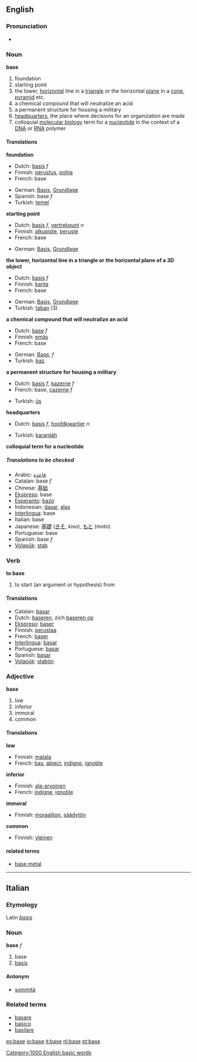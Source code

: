==English==
===Pronunciation===
*{{audio|en-us-base.ogg|Audio (US)}}

=== Noun ===
'''base'''
#foundation
#starting point
#the lower, [[horizontal]] line in a [[triangle]] or the horizontal [[plane]] in a [[cone]], [[pyramid]] etc.
#a chemical compound that will neutralize an acid
#a permanent structure for housing a military
#[[headquarters]], the place where decisions for an organization are made
#colloquial [[Wikipedia:Molecular biology|molecular biology]] term for a [[Wikipedia:Nucleotide|nucleotide]] in the context of a [[Wikipedia:DNA|DNA]] or [[Wikipedia:RNA|RNA]] polymer

==== Translations ====
'''foundation'''
{{top}}
*Dutch: [[basis]] ''f''
*Finnish: [[perustus]], [[pohja]]
*French: base
{{mid}}
*German: [[Basis]], [[Grundlage]]
*Spanish: base ''f''
*Turkish: [[temel]]
{{bottom}}

'''starting point'''
{{top}}
*Dutch: [[basis]] ''f'', [[vertrekpunt]] ''n''
*Finnish: [[alkupiste]], [[peruste]]
*French: base
{{mid}}
*German: [[Basis]], [[Grundlage]]
{{bottom}}

'''the lower, horizontal line in a triangle or the horizontal plane of a 3D object'''
{{top}}
*Dutch: [[basis]] ''f''
*Finnish: [[kanta]]
*French: base
{{mid}}
*German: [[Basis]], [[Grundlage]]
*Turkish: [[taban]] (3)
{{bottom}}

'''a chemical compound that will neutralize an acid'''
{{top}}
*Dutch: [[base]] ''f''
*Finnish: [[emäs]]
*French: base
{{mid}}
*German: [[:de:Base|Base]], ''f''
*Turkish: [[baz]]
{{bottom}}

'''a permanent structure for housing a military'''
{{top}}
*Dutch: [[basis]] ''f'', [[kazerne]] ''f''
*French: base, [[cazerne]] ''f''
{{mid}}
*Turkish: [[üs]]
{{bottom}}

'''headquarters'''
{{top}}
*Dutch: [[basis]] ''f'', [[hoofdkwartier]] ''n''
{{mid}}
*Turkish: [[karargâh]]
{{bottom}}

'''colloquial term for a nucleotide'''
{{top}}
{{mid}}
{{bottom}}

=====Translations to be checked=====
{{checktrans}}

*Arabic: [[قاعدة]]
*Catalan: base ''f''
*Chinese: [[基础]]
*[[Ekspreso]]: base
*[[Esperanto]]: [[bazo]]
*Indonesian: [[dasar]], [[alas]]
*[[Interlingua]]: base 
*Italian: base 
*Japanese: [[基礎]] ([[きそ]], kiso), [[もと]] (moto)
*Portuguese: base 
*Spanish: base ''f''
*[[Volapük]]: [[stab]]

=== Verb ===
'''to base'''

#to start (an argument or hypothesis) from

==== Translations ====
*Catalan: [[basar]]
*Dutch: [[baseren]], zich [[baseren op]]
*[[Ekspreso]]: [[baser]]
*Finnish: [[perustaa]]
*French: [[baser]] 
*[[Interlingua]]: [[basar]] 
*Portuguese: [[basar]] 
*Spanish: [[basar]] 
*[[Volapük]]: [[stabön]]

=== Adjective ===
'''base'''

#low
#inferior
#immoral
#common

==== Translations ====
'''low'''
{{top}}
*Finnish: [[matala]]
*French: [[bas]], [[abject]], [[indigne]], [[ignoble]]
{{mid}}
{{bottom}}

'''inferior'''
{{top}}
*Finnish: [[ala-arvoinen]]
*French: [[indigne]], [[ignoble]]
{{mid}}
{{bottom}}

'''immoral'''
{{top}}
*Finnish: [[moraaliton]], [[säädytön]]
{{mid}}
{{bottom}}

'''common'''
{{top}}
*Finnish: [[yleinen]]
{{mid}}
{{bottom}}

====related terms====
*[[base metal]]

----
==Italian==
===Etymology===
Latin ''[[basis]]''

===Noun===
'''base''' ''f''

# base
# [[basis]]

====Antonym====
*[[sommità]]

===Related terms===
*[[basare]]
*[[basico]]
*[[basilare]]

[[Category:1000 English basic words]]

[[es:base]]
[[io:base]]
[[it:base]]
[[nl:base]]
[[pt:base]]